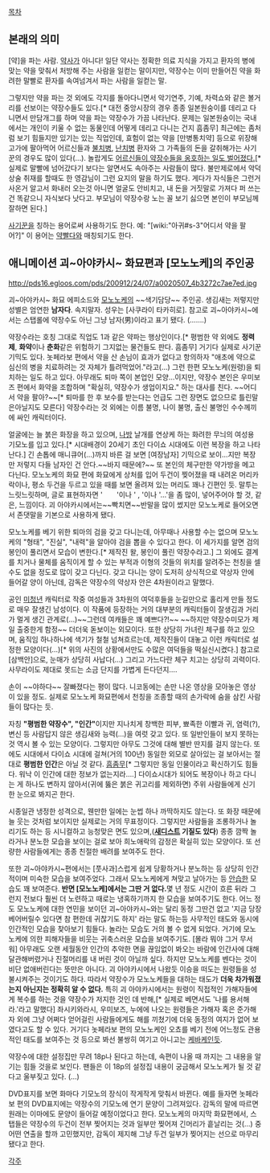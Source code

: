 [[목차]]

== 본래의 의미 ==
[약]을 파는 사람. [[약사]]가 아니다! 일단 약사는 정확한 의료 지식을 가지고 환자의 병에 맞는 약을 맞춰서 처방해 주는 사람을 일컫는 말이지만, 약장수는 이미 만들어진 약을 화려한 말빨로 환자를 속여넘겨서 파는 사람을 일컫는 말.

그렇지만 약을 파는 것 외에도 각지를 돌아다니면서 악기연주, 기예, 차력쇼와 같은 볼거리를 선보이는 약장수들도 있다.[* 대전 중앙시장의 경우 종종 일본원숭이를 데리고 다니면서 만담개그를 하며 약을 파는 약장수가 가끔 나타난다. 문제는 일본원숭이는 국내에서는 개인이 키울 수 없는 동물인데 어떻게 데리고 다니는 건지 흠좀무] 최근에는 좀처럼 보기 힘들지만 있기는 있는 직업인데, 효험이 없는 약을 [만병통치약] 등으로 위장해 고가에 팔아먹어 어르신들과 [[불치병]], [[난치병]] 환자와 그 가족들의 돈을 갈취해가는 사기꾼의 경우도 많이 있다(...). 놀랍게도 [http://news.kukinews.com/article/view.asp?page=1&gCode=kmi&arcid=0004876469&cp=du 어르신들이 약장수들을 옹호하는 일도 벌어졌다.][* 실제로 말빨에 넘어갔다기 보다는 알면서도 속아주는 사람들이 많다. 불만제로에서 악덕상술 취재를 할때도 한 영감님이 그런 요지의 말을 하기도 했다. 게다가 자식들은 그런거 사온거 알고서 화내러 오는것 아니면 얼굴도 안비치고, 내 돈을 거짓말로 가져다 퍼 쓰는건 똑같으니 자식보다 낫다고. 부모님이 약장수랑 노는 꼴 보기 싫으면 본인이 부모님께 잘하면 된다.]

[[사기꾼]]을 칭하는 용어로써 사용하기도 한다. 예: "[wiki:"아귀#s-3"어디서 약을 팔어?]"
이 용어는 [[약빨다]]와 매칭되기도 한다.

== 애니메이션 괴~아야카시~ 화묘편과 [모노노케]의 주인공 ==
http://pds16.egloos.com/pds/200912/24/07/a0020507_4b3272c7ae7ed.jpg

괴~아야카시~ 화묘 에피소드와 [[모노노케]]의 ~~색기담당~~ 주인공.
생김새는 저렇지만 성별은 엄연한 '''남자다'''. 속지말자. 성우는 [사쿠라이 타카히로].
참고로 괴~아야카시~에서는 스탭롤에 약장수도 아닌 그냥 남자(男)이라고 표기 됐다. (…….)

약장수라는 호칭 그대로 직업도 1과 같은 약파는 행상인이다.[* 평범한 약 외에도 '''정력제''', '''화약'''이나 '''춘화'''같은 위험하기 그지없는 물건들도 판다. 흠좀무] 거기다 실제로 사기꾼 기믹도 있다. 놋페라보 편에서 약을 산 손님이 효과가 없다고 항의하자 "애초에 약으로 심신의 병을 치료하려는 것 자체가 틀려먹었어."라고(...) 그런 한편 모노노케(원령)을 퇴치하는 일도 하고 있다. 아무래도 퇴마 쪽이 본업인 모양…이지만, 약장수 본인은 우미보즈 편에서 화약을 조합하며 "확실히, 약장수가 생업이지요." 하는 대사를 친다. ~~어디서 약을 팔아?~~[* 퇴마를 한 후 보수를 받는다는 언급도 그런 장면도 없으므로 틀린말은아닐지도 모른다] 약장수라는 것 외에는 이름 불명, 나이 불명, 출신 불명인 수수께끼에 싸인 캐릭터이다. 

얼굴에는 늘 붉은 화장을 하고 있으며, [[나방]] 날개를 연상케 하는 화려한 무늬의 여성용 기모노를 입고 있다.[* 시대배경이 20세기 초인 다이쇼 시대에도 이런 복장을 하고 나타난다.] 긴 손톱에 매니큐어(…)까지 바른 걸 보면 [여장남자] 기믹으로 보이…지만 복장만 저렇지 다들 남자인 건 안다.~~바지 때문에?~~ 또 본인의 체구만한 약가방을 메고 다닌다. 
모노노케의 화묘 편에 화묘에게 상처를 입어 두건이 찢어졌을 때 내려온 머리카락이나, 평소 두건을 두르고 있을 때를 보면 올려져 있는 머리도 꽤나 긴편인 듯. 말투는 느릿느릿하며, 글로 표현하자면 '　　'이나 ' , '이나 '…'을 좀 많이, 넣어주어야 할 것, 같은, 느낌이다. 괴 아야카시에서는~~빡치면~~반말을 많이 썼지만 모노노케로 들어오면서 존댓말을 기본으로 사용하게 됐다.

모노노케를 베기 위한 퇴마의 검을 갖고 다니는데, 아무때나 사용할 수는 없으며 모노노케의 "형태", "진실", "내력"을 알아야 검을 뽑을 수 있다고 한다. 이 세가지를 알면 검의 봉인이 풀리면서 모습이 변한다.[* 제작진 왈, 봉인이 풀린 약장수라고.] 그 외에도 결계를 치거나 물체를 움직이게 할 수 있는 부적과 이형의 것들의 위치를 알려주는 천칭을 셀 수도 없을 정도로 많이 갖고 다닌다. 갖고 다니는 양이 도저히 상식적으로 약상자 안에 들어갈 양이 아닌데, 감독은 약장수의 약상자 안은 4차원이라고 말했다. 

공인 [[미청년]] 캐릭터로 작중 여성들과 3차원의 여덕후들을 눈길만으로 홀리게 만들 정도로 매우 잘생긴 남성이다. 이 작품에 등장하는 거의 대부분의 캐릭터들이 잘생김과 거리가 멀게 생긴 관계로(…)~~그런데 여캐들은 꽤 예쁘다?!~~ ~~하지만 약장수미모가 제일 출중한게 함정~~ 더더욱 돋보이는 외모이다. 또한 상당히 가녀린 체구를 하고 있으며, 움직임 하나하나에 색기가 철철 넘쳐흐르는데, 제작진들이 대놓고 이런 캐릭터로 설정한 모양이다(…)[* 위의 사진의 상황에서만도 수많은 여덕들을 떡실신시켰다.] 참고로 [삼백안]으로, 눈매가 상당히 사납다(…)
그리고 가느다란 체구 치고는 상당히 괴력이다. 사무라이도 제대로 못드는 소금 단지를 가볍게 든다던지….

손이 ~~야하다~~ 잘빠졌다는 평이 많다. 니코동에는 손만 나온 영상을 모아놓은 영상이 있을 정도. 실제로 모노노케 화묘편에서 천칭을 조종할 때의 손가락에 숨을 삼킨 사람들이 많다는 듯. 

자칭 '''"평범한 약장수", "인간"'''이지만 지나치게 창백한 피부, 뾰족한 이빨과 귀, 염력(?), 변신 등 사람답지 않은 생김새와 능력(…)을 여럿 갖고 있다. 또 일반인들이 보지 못하는 것 역시 볼 수 있는 모양이다. 그렇지만 아무도 그것에 대해 별반 딴지를 걸지 않는다. 또 에도 시대에서 다이쇼 시대에 걸쳐(거의 100년) 동일한 외모로 살아있는 걸 보아서는 절대로 '''평범한 인간'''은 아닐 것 같다. [[흠좀무]][* 그렇지만 동일 인물이라고 확신하기도 힘들다. 워낙 이 인간에 대한 정보가 없는지라….] 다이쇼시대가 되어도 복장이나 하고 다니는 게 하나도 변하지 않아서(귀에 뚫은 붉은 귀고리를 제외하면) 주위 사람들에게 신기한 눈으로 봐지곤 한다.

시종일관 냉정한 성격으로, 웬만한 일에는 눈썹 하나 까딱하지도 않는다. 또 화장 때문에 늘 웃는 것처럼 보이지만 실제로는 거의 무표정이다. 그렇지만 사람들을 조롱하거나 놀리기도 하는 등 시니컬하고 능청맞은 면도 있으며,('''[[새디스트]] 기질도 있다''') 종종 깜짝 놀라거나 분노한 모습을 보이는 걸로 보아 희노애락의 감정은 확실히 있는 모양이다. 또 선량한 사람들에게는 종종 친절한 배려를 보여주도 한다.

또한 괴~아야카시~편에서는 [풋사과]스럽게 쉽게 당황하거나 분노하는 등 상당히 인간적이며 미숙한 모습을 보여주었다. 그래서 모노노케에게 쳐맞고 날아가는 등 [[안습]]한 모습도 꽤 보여준다. '''반면 [모노노케]에서는 그딴 거 없다. '''몇 년 정도 시간이 흐른 뒤라 그런지 전보다 훨씬 더 노련하고 때로는 냉혹하기까지 한 모습을 보여주기도 한다. 어느 정도 모노노케에 대한 연민을 보이던 괴~아야카시~와는 달리 동정 그딴건 없고 '지금 당장  베어버릴수 있다면 참 편한데 귀찮기도 하지' 라는 말도 하는등  사무적인 태도와 동시에 인간적인 모습을 찾아보기 힘들다. 놀라는 모습도 거의 볼 수 없게 되었다. 거기에 모노노케에 의한 피해자들을 비웃는 귀축스러운 모습을 보여주기도. [몰라 뭐야 그거 무서워] 아무래도 오랜 세월동안 인간의 추악한 면을 끊임없이 봐오는 바람에 인간사에 대해 달관해버렸거나 진절머리를 내 버린 것이 아닐까 싶다.
하지만 모노노케를 벤다는 것이 비단 없애버린다는 뜻만은 아니다. 괴 아야카시에서 나왔듯 이승을 떠도는 원령들을 성불시켜주는 것이기도 하다. 따라서 약장수가 모노노케들을 대하는 태도가 '''더욱 차가워졌는지 아닌지는 정확히 알 수 없다.''' 특히 괴 아야카시에서는 원령이 직접적인 가해자들에게 복수를 하는 것을 약장수가 저지한 것인 데 반해,[* 실제로 베면서도 '나를 용서해라.'라고 말했다] 좌시키와라시, 우미보즈, 누에에 나오는 원령들은 가해자 혹은 준가해자 외에 그냥 어쩌다 얻어걸린 사람들에게도 해를 끼쳤기에 더욱 동정의 여지가 없어 보였다고도 할 수 있다. 거기다 놋페라보 편의 모노노케인 오쵸를 베기 전에 어느정도 관용적인 태도를 보여주는 것 등으로 봐선 불쌍히 여기고 아니고는 [[케바케]]인듯. 

약장수에 대한 설정집만 무려 18p나 된다고 하는데, 속편이 나올 때 까지는 그 내용을 알기는 힘들 것을로 보인다. 팬들은 이 18p의 설정집 내용이 궁금해서 모노노케가 될 것 같다고 울부짖고 있다. (…)

DVD표지를 보면 화마다 기모노의 장식이 작게작게 맞춰서 바뀐다. 예를 들자면 놋페라보 편의 DVD표지에는 약장수의 기모노에 연기 문양이 그려져있다. 감독의 말에 따르면 원래는 이마에도 문양이 들어갈 예정이었다고 한다. 
모노노케의 마지막 화묘편에서, 스탭들은 약장수의 두건이 전부 찢어지는 것과 일부만 찢어져 긴머리가 흩날리는 것(…) 중 어떤 연출을 할까 고민했지만, 감독이 제지해 그냥 두건 일부가 찢어지는 선으로 마무리 됐다고 한다. 



[[각주]]
